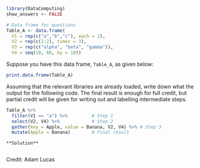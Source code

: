 ```r
library(DataComputing)
show_answers <- FALSE
```


```r
# Data frame for questions
Table_A <- data.frame(
  V1 = rep(c("a","b","c"), each = 2),
  V2 = rep(c(1:2), times = 3),
  V3 = rep(c("alpha", "beta", "gamma")),
  V4 = seq(10, 60, by = 10))
```


Suppose you have this data frame, `Table_A`, as given below:
```r
print.data.frame(Table_A)
```

Assuming that the relevant libraries are already loaded, write down what the output for the following code.  The final result is enough for full credit, but partial credit will be given for writing out and labelling intermediate steps.
```r
Table_A %>%
  filter(V1 == "a") %>%         # Step 1
  select(V2, V4) %>%            # Step 2
  gather(key = Apple, value = Banana, V2, V4) %>% # Step 3
  mutate(Apple = Banana)        # Final result
```

```block
**Solution**
```
```r
```


Credit: Adam Lucas
